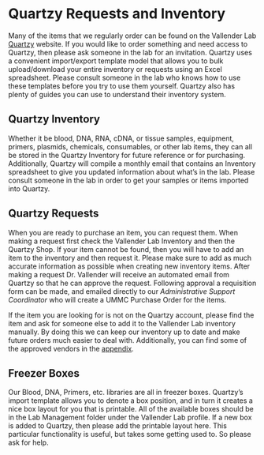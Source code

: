 # Quartzy Requests and Inventory {#quartzy}

Many of the items that we regularly order can be found on the Vallender Lab [Quartzy](https://www.quartzy.com/) website.  If you would like to order something and need access to Quartzy, then please ask someone in the lab for an invitation.  Quartzy uses a convenient import/export template model that allows you to bulk upload/download your entire inventory or requests using an Excel
spreadsheet.  Please consult someone in the lab who knows how to use these templates before you try to use them yourself.
Quartzy also has plenty of guides you can use to understand their inventory system.

## Quartzy Inventory

Whether it be blood, DNA, RNA, cDNA, or tissue samples, equipment, primers, plasmids, chemicals, consumables, or other lab items, they can all be stored in the Quartzy Inventory for future reference or for purchasing.  Additionally, Quartzy will compile a monthly email that contains an Inventory spreadsheet to give you updated
information about what's in the lab.  Please consult someone in the lab in order to get your samples or items imported into Quartzy.

## Quartzy Requests

When you are ready to purchase an item, you can request them.  When making a request first check the Vallender Lab Inventory and then the Quartzy Shop.  If your item cannot be found, then you will have to add an item to the inventory and then request it.  Please make sure to add as much accurate information as possible when creating new inventory items.  After making a request Dr. Vallender will receive an automated email from Quartzy so that he can approve the request.  Following approval a requisition form can be made, and emailed directly
to our *Administrative Support Coordinator* who will create a UMMC Purchase Order for the items.

If the item you are looking for is not on the Quartzy account, please find the item and ask for someone else to add it to the Vallender Lab inventory manually.  By doing this we can keep our inventory up to date and make future orders much easier to deal with.  Additionally, you can find some of the approved vendors in the [appendix](#vendors).

## Freezer Boxes

Our Blood, DNA, Primers, etc. libraries are all in freezer boxes.  Quartzy's import template allows you to denote a box position, and in turn it creates a nice box layout for you that is printable.  All of the available boxes should be in the Lab Management folder under the Vallender Lab profile.  If a new box is added to Quartzy, then please add the printable layout here.  This particular functionality is useful, but takes some getting used to.  So please ask for help.

